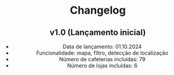 
<Header/>

<title>Changelog</title>

<main className="textContent">

# Changelog

## v1.0 (Lançamento inicial)
* Data de lançamento: 01.10.2024
* Funcionalidade: mapa, filtro, detecção de localização
* Número de cafeterias incluídas: 79
* Número de lojas incluídas: 6

</main>
